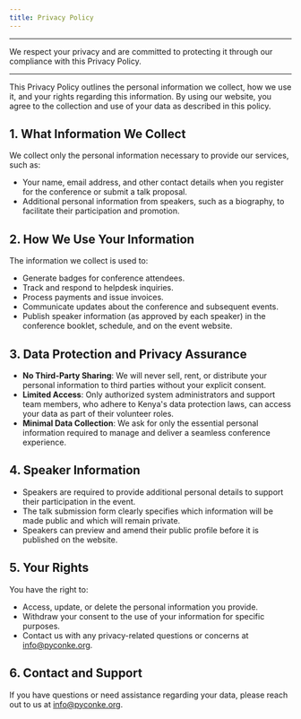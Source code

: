 ```yaml
---
title: Privacy Policy
---
```


---

<p className="text-center">We respect your privacy and are committed to protecting it through our compliance with this Privacy Policy.</p>

---

This Privacy Policy outlines the personal information we collect, how we use it, and your rights regarding this information. By using our website, you agree to the collection and use of your data as described in this policy.

## 1. What Information We Collect

We collect only the personal information necessary to provide our services, such as:
- Your name, email address, and other contact details when you register for the conference or submit a talk proposal.
- Additional personal information from speakers, such as a biography, to facilitate their participation and promotion.

## 2. How We Use Your Information

The information we collect is used to:
- Generate badges for conference attendees.
- Track and respond to helpdesk inquiries.
- Process payments and issue invoices.
- Communicate updates about the conference and subsequent events.
- Publish speaker information (as approved by each speaker) in the conference booklet, schedule, and on the event website.

## 3. Data Protection and Privacy Assurance

- **No Third-Party Sharing**: We will never sell, rent, or distribute your personal information to third parties without your explicit consent.  
- **Limited Access**: Only authorized system administrators and support team members, who adhere to Kenya's data protection laws, can access your data as part of their volunteer roles.  
- **Minimal Data Collection**: We ask for only the essential personal information required to manage and deliver a seamless conference experience.  

## 4. Speaker Information

- Speakers are required to provide additional personal details to support their participation in the event.  
- The talk submission form clearly specifies which information will be made public and which will remain private.  
- Speakers can preview and amend their public profile before it is published on the website.  

## 5. Your Rights

You have the right to:
- Access, update, or delete the personal information you provide.
- Withdraw your consent to the use of your information for specific purposes.  
- Contact us with any privacy-related questions or concerns at [info@pyconke.org](mailto:info@pyconke.org).

## 6. Contact and Support

If you have questions or need assistance regarding your data, please reach out to us at [info@pyconke.org](mailto:info@pyconke.org). 

